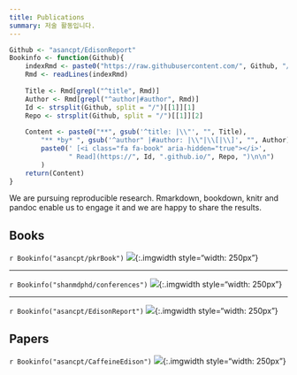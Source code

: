 ```yaml
---
title: Publications
summary: 저술 활동입니다.
---
```


```r
Github <- "asancpt/EdisonReport"
Bookinfo <- function(Github){
    indexRmd <- paste0("https://raw.githubusercontent.com/", Github, "/master/index.Rmd")
    Rmd <- readLines(indexRmd)
    
    Title <- Rmd[grepl("^title", Rmd)]
    Author <- Rmd[grepl("^author|#author", Rmd)] 
    Id <- strsplit(Github, split = "/")[[1]][1]
    Repo <- strsplit(Github, split = "/")[[1]][2]
    
    Content <- paste0("**", gsub('^title: |\\"', "", Title), 
        "** *by* ", gsub('^author" |#author: |\\"|\\[|\\]', "", Author),
        paste0(' [<i class="fa fa-book" aria-hidden="true"></i>', 
               " Read](https://", Id, ".github.io/", Repo, ")\n\n")
        )
    return(Content)
}
```

We are pursuing reproducible research. Rmarkdown, bookdown, knitr and pandoc enable us to engage it and we are happy to share the results.

## Books

`r Bookinfo("asancpt/pkrBook")`
![](/img/nca_cover.jpg){:.imgwidth style="width: 250px"}

---

`r Bookinfo("shanmdphd/conferences")`
![](/img/conferences_cover.jpg){:.imgwidth style="width: 250px"}

---

`r Bookinfo("asancpt/EdisonReport")`
![](/img/edison_cover.jpg){:.imgwidth style="width: 250px"}


## Papers

`r Bookinfo("asancpt/CaffeineEdison")`
![](/img/caffeine_cover.jpg){:.imgwidth style="width: 250px"}

